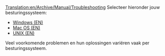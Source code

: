 [[Translation:en/Archive/Manual/Troubleshooting]]
{{nl/Manual/Inhoudsopgave}}
Selecteer hieronder jouw besturingssysteem:

* [[en/Archive/Manual/Troubleshooting Windows|Windows (EN)]]
* [[en/Problem/Mac|Mac OS (EN)]]
* [[en/Archive/Manual/Troubleshooting Unix|UNIX (EN)]]

Veel voorkomende problemen en hun oplossingen variëren vaak per besturingssysteem.